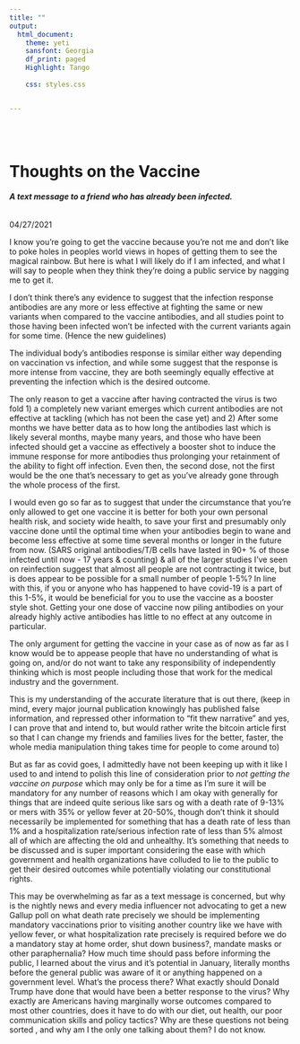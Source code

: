 ```yaml
---
title: ""
output:
  html_document:
    theme: yeti
    sansfont: Georgia
    df_print: paged
    Highlight: Tango
    
    css: styles.css


---
```


<br>
<br>

<h1>**Thoughts on the Vaccine**</h1> 
<h6>
***A text message to a friend who has already been infected.***
</h6>

04/27/2021
 <br>

I know you’re going to get the vaccine because you’re not me and don’t like to poke holes in peoples world views in hopes of getting them to see the magical rainbow. But here is what I will likely do if I am infected, and what I will say to people when they think they’re doing a public service by nagging me to get it. 

I don’t think there’s any evidence to suggest that the infection response antibodies are any more or less effective at fighting the same or new variants when compared to the vaccine antibodies, and all studies point to those having been infected won’t be infected with the current variants again for some time. (Hence the new guidelines) 

The individual body’s antibodies response is similar either way depending on vaccination vs infection, and while some suggest that the response is more intense from vaccine, they are both seemingly equally effective at preventing the infection which is the desired outcome. 

The only reason to get a vaccine after having contracted the virus is two fold 1) a completely new variant emerges which current antibodies are not effective at tackling (which has not been the case yet) and 2) After some months we have better data as to how long the antibodies last which is likely several months, maybe many years, and those who have been infected should get a vaccine as effectively a booster shot to induce the immune response for more antibodies thus prolonging your retainment of the ability to fight off infection. Even then, the second dose, not the first would be the one that’s necessary to get as you’ve already gone through the whole process of the first. 

I would even go so far as to suggest that under the circumstance that you’re only allowed to get one vaccine it is better for both your own personal health risk, and society wide health, to save your first and presumably only vaccine done until the optimal time when your antibodies begin to wane and become less effective at some time several months or longer in the future from now. (SARS original antibodies/T/B cells have lasted in 90+ % of those infected  until now - 17 years & counting) & all of the larger studies I’ve seen on reinfection suggest that almost all people are not contracting it twice, but is does appear to be possible for a small number of people 1-5%? In line with this, if you or anyone who has happened to have covid-19 is a part of this 1-5%, it would be beneficial for you to use the vaccine as a booster style shot. Getting your one dose of vaccine now piling antibodies on your already highly active antibodies has little to no effect at any outcome in particular.

The only argument for getting the vaccine in your case as of now as far as I know would be to appease people that have no understanding of what is going on, and/or do not want to take any responsibility of independently thinking which is most people including those that work for the medical industry and the government. 

This is my understanding of the accurate literature that is out there, (keep in mind, every major journal publication knowingly has published false information, and repressed other information to “fit thew narrative” and yes, I can prove that and intend to, but would rather write the bitcoin article first so that I can change my friends and families lives for the better, faster, the whole media manipulation thing takes time for people to come around to) 

But as far as covid goes, I admittedly have not been keeping up with it like I used to and intend to polish this line of consideration prior to *not getting the vaccine on purpose* which may only be for a time as I’m sure it will be mandatory for any number of reasons which I am okay with generally for things that are indeed quite serious like sars og with a death rate of 9-13% or mers with 35% or yellow fever at 20-50%, though don’t think it should necessarily be implemented for something that has a death rate of less than 1% and a hospitalization rate/serious infection rate of less than 5% almost all of which are affecting the old and unhealthy. It’s something that needs to be discussed and is super important considering the ease with which government and health organizations have colluded to lie to the public to get their desired outcomes while potentially violating our constitutional rights. 

This may be overwhelming as far as a text message is concerned, but why is the nightly news and every media influencer not advocating to get a new Gallup poll on what death rate precisely we should be implementing mandatory vaccinations prior to visiting another country like we have with yellow fever, or what hospitalization rate precisely is required before we do a mandatory stay at home order, shut down business?, mandate masks or other paraphernalia? How much time should pass before informing the public, I learned about the virus and it’s potential in January, literally months before the general public was aware of it or anything happened on a government level. What’s the process there? What exactly should Donald Trump have done that would have been a better response to the virus? Why exactly are Americans having marginally worse outcomes compared to most other countries, does it have to do with our diet, out health, our poor communication skills and policy tactics? Why are these questions not being sorted , and why am I the only one talking about them? I do not know. 